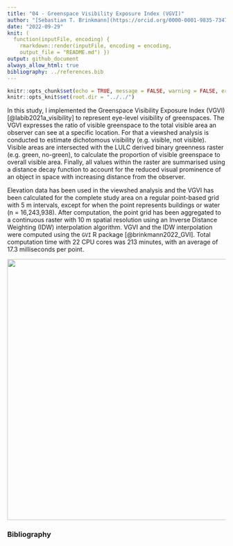 ```yaml
---
title: "04 - Greenspace Visibility Exposure Index (VGVI)"
author: "[Sebastian T. Brinkmann](https://orcid.org/0000-0001-9835-7347)"
date: "2022-09-29"
knit: (
  function(inputFile, encoding) {
    rmarkdown::render(inputFile, encoding = encoding,
    output_file = "README.md") })
output: github_document
always_allow_html: true
bibliography: ../references.bib
---
```


```r
knitr::opts_chunk$set(echo = TRUE, message = FALSE, warning = FALSE, error = FALSE, eval = TRUE)
knitr::opts_knit$set(root.dir = "../../") 
```

In this study, I implemented the Greenspace Visibility Exposure Index (VGVI) [@labib2021a_visibility] to represent eye-level visibility of greenspaces. The VGVI expresses the ratio of visible greenspace to the total visible area an observer can see at a specific location. For that a viewshed analysis is conducted to estimate dichotomous visibility (e.g. visible, not visible). Visible areas are intersected with the LULC derived binary greenness raster (e.g. green, no-green), to calculate the proportion of visible greenspace to overall visible area. Finally, all values within the raster are summarised using a distance decay function to account for the reduced visual prominence of an object in space with increasing distance from the observer.

Elevation data has been used in the viewshed analysis and the VGVI has been calculated for the complete study area on a regular point-based grid with 5 m intervals, except for when the point represents buildings or water (n = 16,243,938). After computation, the point grid has been aggregated to a continuous raster with 10 m spatial resolution using an Inverse Distance Weighting (IDW) interpolation algorithm. VGVI and the IDW interpolation were computed using the `GVI` R package [@brinkmann2022_GVI]. Total computation time with 22 CPU cores was 213 minutes, with an average of 17.3 milliseconds per point.

![](A_VGVI.svg){width="159mm"}

### Bibliography
